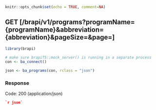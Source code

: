 ```r
knitr::opts_chunk$set(echo = TRUE, comment=NA)
```
## GET [/brapi/v1/programs?programName={programName}&abbreviation={abbreviation}&pageSize=&page=]

```r
library(brapi)

# make sure brapiTS::mock_server() is running in a separate process
con <- ba_connect()

json <- ba_programs(con, rclass = "json")

```

### Response

Code: 200 (application/json)

```json
`r json`
```


